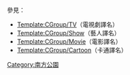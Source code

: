 {{CGroupH|name=SouthPark|desc=-{zh-hans:南方公园;zh-hant:南方公園;zh-cn:南方公园;zh-tw:南方四賤客;zh-hk:衰仔樂園;zh-mo:衰仔樂園;}-}}<noinclude>

參見：
*[[Template:CGroup/TV]]（電視劇譯名）
*[[Template:CGroup/Show]]（藝人譯名）
*[[Template:CGroup/Movie]]（電影譯名）
*[[Template:CGroup/Cartoon]]（卡通譯名）
[[Category:ACG公共轉換組模板|{{SUBPAGENAME}}]]
[[Category:南方公園]]
</noinclude>
{{CItemLan|;zh-cn:南方公园;zh-tw:南方四賤客;zh-hk:衰仔樂園;zh-mo:衰仔樂園;zh-sg:南方公园;zh-hant:南方公園|South Park}}
{{CItemLan|;zh-cn:南方公园小学;zh-tw:南方公園國民小學|South Park Elementary }}
{{CItemLan|zh-cn:本·拉登;zh-tw:賓·拉登;zh-hk:賓·拉登;zh-mo:賓·拉登;|Osama bin Laden}}
{{CItemLan|zh-cn:索尼;zh-tw:新力;zh-hk:Sony;zh-mo:Sony;|Sony}}
{{CItemLan|zh-cn:星球大战;zh-tw:星際大戰;zh-hk:星球大戰;zh-mo:星球大戰;|Star Wars}}
{{CItemLan|zh-cn:辛普森一家;zh-tw:辛普森家庭;zh-hk:阿森一族;zh-mo:阿森一族;|The Simpsons}}
{{CItemLan|zh-cn:卡特曼;zh-tw:阿ㄆㄧㄚˇ;zh-hk:蛋散;zh-mo:蛋散;|Cartman}}
{{CItemLan|zh-cn:卡特曼;zh-tw:阿ㄆ一ㄚˇ;zh-hk:蛋散;zh-mo:蛋散;|Cartman}}
{{CItemHidden|1=埃里克·卡特曼=>zh-tw:阿ㄆㄧㄚˇ;埃里克·卡特曼=>zh-hk:蛋散;埃里克·卡特曼=>zh-mo:蛋散;|2=Eric Cartman}}
{{CItemLan|zh-cn:肯尼;zh-tw:阿尼;zh-hk:碌葛;zh-mo:碌葛;|Kenny}}
{{CItemHidden|1=肯尼·麦克康米克=>zh-tw:阿尼;肯尼·麦克康米克=>zh-hk:碌葛;肯尼·麦克康米克=>zh-mo:碌葛;|2=Kenny McCormick}}
{{CItemLan|zh-cn:斯坦;zh-tw:屎蛋;zh-hk:粉腸;zh-mo:粉腸;|Stan}}
{{CItemHidden|1=斯坦·马希=>zh-tw:屎蛋;斯坦·马希=>zh-hk:粉腸;斯坦·马希=>zh-mo:粉腸;|2=Kyle Broflovski}}
{{CItemLan|zh-cn:凯尔;zh-tw:凱子;zh-hk:茂利;zh-mo:茂利;|Kyle}}
{{CItemHidden|1=凯尔·布拉夫斯其=>zh-tw:凱子;凯尔·布拉夫斯其=>zh-hk:茂利;凯尔·布拉夫斯其=>zh-mo:茂利;|2=Kyle Broflovski}}
{{CItemLan|zh-cn:加里森老师;zh-tw:葛屁老師;zh-hk:史sir;zh-mo:史sir;|Mr.Garrison}}
{{CItemHidden|1=加里森先生=>zh-tw:葛屁老師;加里森先生=>zh-hk:史sir;加里森先生=>zh-mo:史sir;|2=Mr.Garrison}}
{{CItemHidden|1=加里森=>zh-tw:葛屁;加里森=>zh-hk:史sir;加里森=>zh-mo:史sir;|2=Garrison}}
{{CItemLan|zh-cn:梅尔·吉布森;zh-hk:米路·吉遜;zh-tw:梅爾·吉勃遜;|Mel Gibson}}
{{CItemLan|zh-cn:汤姆·克魯斯; zh-tw:湯姆·克魯斯;zh-hk:湯·告魯斯|Tom Cruise}}
{{CItemLan|zh-cn:温蒂;zh-hk:大波蓮;zh-tw:溫蒂;|Wendy}}
{{CItemLan|zh-cn:艾克;zh-hk:茂丙;zh-tw:BB;|Ike}}
{{CItemLan|zh-cn:巴特斯;zh-hk:巴特斯;zh-tw:大頭;|Butters}}
{{CItemLan|zh-cn:厨师;zh-hk:廢柴;zh-tw:老爹;|Chef}}
{{CItemLan|zh-cn:帽子先生;zh-hk:高帽叔叔;zh-tw:藏鏡人;|Mr.Hat}}
{{CItemLan|zh-cn:金波;zh-tw:金寶;|Jimbo}}
{{CItemLan|zh-cn:內德;zh-tw:阿諾;|Ned}}
{{CGroupF}}
